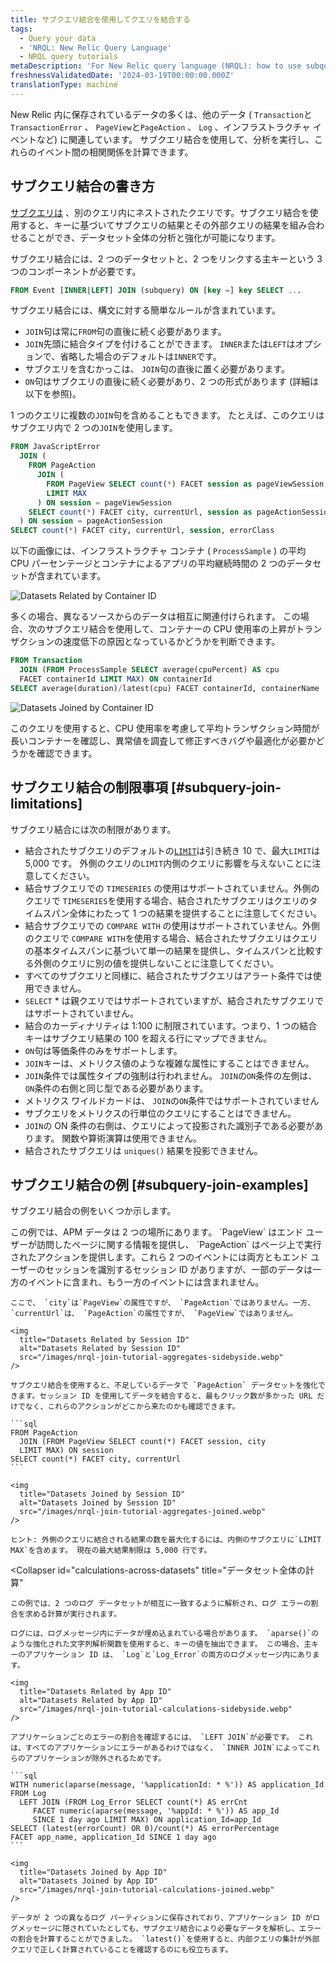 ```yaml
---
title: サブクエリ結合を使用してクエリを結合する
tags:
  - Query your data
  - 'NRQL: New Relic Query Language'
  - NRQL query tutorials
metaDescription: 'For New Relic query language (NRQL): how to use subquery joins.'
freshnessValidatedDate: '2024-03-19T00:00:00.000Z'
translationType: machine
---
```


New Relic 内に保存されているデータの多くは、他のデータ ( `Transaction`と`TransactionError` 、 `PageView`と`PageAction` 、 `Log` 、インフラストラクチャ イベントなど) に関連しています。 サブクエリ結合を使用して、分析を実行し、これらのイベント間の相関関係を計算できます。

## サブクエリ結合の書き方

[サブクエリは](/docs/query-your-data/nrql-new-relic-query-language/get-started/subqueries-in-nrql) 、別のクエリ内にネストされたクエリです。サブクエリ結合を使用すると、キーに基づいてサブクエリの結果とその外部クエリの結果を組み合わせることができ、データセット全体の分析と強化が可能になります。

サブクエリ結合には、2 つのデータセットと、2 つをリンクする主キーという 3 つのコンポーネントが必要です。

```sql
FROM Event [INNER|LEFT] JOIN (subquery) ON [key =] key SELECT ...
```

サブクエリ結合には、構文に対する簡単なルールが含まれています。

* `JOIN`句は常に`FROM`句の直後に続く必要があります。
* `JOIN`先頭に結合タイプを付けることができます。 `INNER`または`LEFT`はオプションで、省略した場合のデフォルトは`INNER`です。
* サブクエリを含むかっこは、 `JOIN`句の直後に置く必要があります。
* `ON`句はサブクエリの直後に続く必要があり、2 つの形式があります (詳細は以下を参照)。

1 つのクエリに複数の`JOIN`句を含めることもできます。 たとえば、このクエリはサブクエリ内で 2 つの`JOIN`を使用します。

```sql
FROM JavaScriptError
  JOIN (
    FROM PageAction
      JOIN (
        FROM PageView SELECT count(*) FACET session as pageViewSession, city
        LIMIT MAX
      ) ON session = pageViewSession
    SELECT count(*) FACET city, currentUrl, session as pageActionSession
  ) ON session = pageActionSession
SELECT count(*) FACET city, currentUrl, session, errorClass
```

以下の画像には、インフラストラクチャ コンテナ ( `ProcessSample` ) の平均 CPU パーセンテージとコンテナによるアプリの平均継続時間の 2 つのデータセットが含まれています。

<img
  title="Datasets related by container ID"
  alt="Datasets Related by Container ID"
  src="/images/nrql-join-tutorial-rows-sidebyside.webp"
/>

多くの場合、異なるソースからのデータは相互に関連付けられます。 この場合、次のサブクエリ結合を使用して、コンテナーの CPU 使用率の上昇がトランザクションの速度低下の原因となっているかどうかを判断できます。

```sql
FROM Transaction
  JOIN (FROM ProcessSample SELECT average(cpuPercent) AS cpu
  FACET containerId LIMIT MAX) ON containerId
SELECT average(duration)/latest(cpu) FACET containerId, containerName
```

<img
  title="Datasets Joined by Container ID"
  alt="Datasets Joined by Container ID"
  src="/images/nrql-join-tutorial-rows-joined.webp"
/>

このクエリを使用すると、CPU 使用率を考慮して平均トランザクション時間が長いコンテナーを確認し、異常値を調査して修正すべきバグや最適化が必要かどうかを確認できます。

## サブクエリ結合の制限事項 [#subquery-join-limitations]

サブクエリ結合には次の制限があります。

* 結合されたサブクエリのデフォルトの[`LIMIT`](#sel-limit)は引き続き 10 で、最大`LIMIT`は 5,000 です。 外側のクエリの`LIMIT`内側のクエリに影響を与えないことに注意してください。
* 結合サブクエリでの `TIMESERIES` の使用はサポートされていません。外側のクエリで `TIMESERIES`を使用する場合、結合されたサブクエリはクエリのタイムスパン全体にわたって 1 つの結果を提供することに注意してください。
* 結合サブクエリでの `COMPARE WITH` の使用はサポートされていません。外側のクエリで `COMPARE WITH`を使用する場合、結合されたサブクエリはクエリの基本タイムスパンに基づいて単一の結果を提供し、タイムスパンと比較する外側のクエリに別の値を提供しないことに注意してください。
* すべてのサブクエリと同様に、結合されたサブクエリはアラート条件では使用できません。
* `SELECT` \* は親クエリではサポートされていますが、結合されたサブクエリではサポートされていません。
* 結合のカーディナリティは 1:100 に制限されています。つまり、1 つの結合キーはサブクエリ結果の 100 を超える行にマップできません。
* `ON`句は等価条件のみをサポートします。
* `JOIN`キーは、メトリクス値のような複雑な属性にすることはできません。
* `JOIN`条件では属性タイプの強制は行われません。 `JOIN`の`ON`条件の左側は、 `ON`条件の右側と同じ型である必要があります。
* メトリクス ワイルドカードは、 `JOIN`の`ON`条件ではサポートされていません
* サブクエリをメトリクスの行単位のクエリにすることはできません。
* `JOIN`の ON 条件の右側は、クエリによって投影された識別子である必要があります。 関数や算術演算は使用できません。
* 結合されたサブクエリは `uniques()` 結果を投影できません。

## サブクエリ結合の例 [#subquery-join-examples]

サブクエリ結合の例をいくつか示します。

<CollapserGroup>
  <Collapser
    id="add-missing-data"
    title="不足しているデータを追加する"
  >
    この例では、APM データは 2 つの場所にあります。 `PageView` はエンド ユーザーが訪問したページに関する情報を提供し、 `PageAction` はページ上で実行されたアクションを提供します。これら 2 つのイベントには両方ともエンド ユーザーのセッションを識別するセッション ID がありますが、一部のデータは一方のイベントに含まれ、もう一方のイベントには含まれません。

    ここで、 `city`は`PageView`の属性ですが、 `PageAction`ではありません。一方、 `currentUrl`は、 `PageAction`の属性ですが、 `PageView`ではありません。

    <img
      title="Datasets Related by Session ID"
      alt="Datasets Related by Session ID"
      src="/images/nrql-join-tutorial-aggregates-sidebyside.webp"
    />

    サブクエリ結合を使用すると、不足しているデータで `PageAction` データセットを強化できます。セッション ID を使用してデータを結合すると、最もクリック数が多かった URL だけでなく、これらのアクションがどこから来たのかも確認できます。

    ```sql
    FROM PageAction
      JOIN (FROM PageView SELECT count(*) FACET session, city
      LIMIT MAX) ON session
    SELECT count(*) FACET city, currentUrl
    ```

    <img
      title="Datasets Joined by Session ID"
      alt="Datasets Joined by Session ID"
      src="/images/nrql-join-tutorial-aggregates-joined.webp"
    />

    ヒント: 外側のクエリに結合される結果の数を最大化するには、内側のサブクエリに`LIMIT MAX`を含めます。 現在の最大結果制限は 5,000 行です。
  </Collapser>

  <Collapser
    id="calculations-across-datasets"
    title="データセット全体の計算"
  >
    この例では、2 つのログ データセットが相互に一致するように解析され、ログ エラーの割合を求める計算が実行されます。

    ログには、ログメッセージ内にデータが埋め込まれている場合があります。 `aparse()`のような強化された文字列解析関数を使用すると、キーの値を抽出できます。 この場合、主キーのアプリケーション ID は、 `Log`と`Log_Error`の両方のログメッセージ内にあります。

    <img
      title="Datasets Related by App ID"
      alt="Datasets Related by App ID"
      src="/images/nrql-join-tutorial-calculations-sidebyside.webp"
    />

    アプリケーションごとのエラーの割合を確認するには、 `LEFT JOIN`が必要です。 これは、すべてのアプリケーションにエラーがあるわけではなく、 `INNER JOIN`によってこれらのアプリケーションが除外されるためです。

    ```sql
    WITH numeric(aparse(message, '%applicationId: * %')) AS application_Id
    FROM Log
      LEFT JOIN (FROM Log_Error SELECT count(*) AS errCnt
         FACET numeric(aparse(message, '%appId: * %')) AS app_Id
         SINCE 1 day ago LIMIT MAX) ON application_Id=app_Id
    SELECT (latest(errorCount) OR 0)/count(*) AS errorPercentage
    FACET app_name, application_Id SINCE 1 day ago
    ```

    <img
      title="Datasets Joined by App ID"
      alt="Datasets Joined by App ID"
      src="/images/nrql-join-tutorial-calculations-joined.webp"
    />

    データが 2 つの異なるログ パーティションに保存されており、アプリケーション ID がログメッセージに隠されていたとしても、サブクエリ結合により必要なデータを解析し、エラーの割合を計算することができました。 `latest()`を使用すると、内部クエリの集計が外部クエリで正しく計算されていることを確認するのにも役立ちます。
  </Collapser>
</CollapserGroup>

